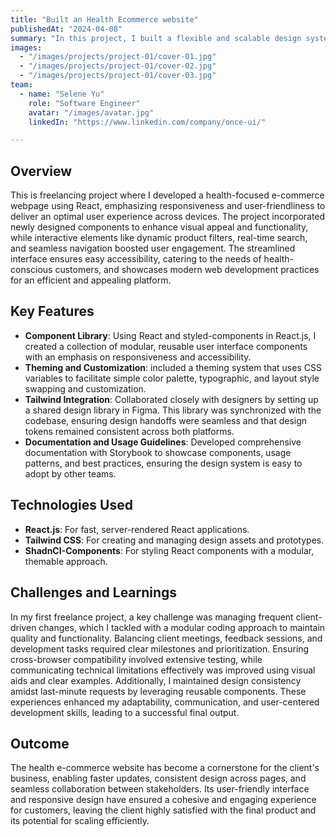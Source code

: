 ```yaml
---
title: "Built an Health Ecommerce website"
publishedAt: "2024-04-08"
summary: "In this project, I built a flexible and scalable design system using React.js for front-end development for a health ecomerce site pharmetrade."
images:
  - "/images/projects/project-01/cover-01.jpg"
  - "/images/projects/project-01/cover-02.jpg"
  - "/images/projects/project-01/cover-03.jpg"
team:
  - name: "Selene Yu"
    role: "Software Engineer"
    avatar: "/images/avatar.jpg"
    linkedIn: "https://www.linkedin.com/company/once-ui/"

---
```


## Overview

This is freelancing project where I developed a health-focused e-commerce webpage using React, emphasizing responsiveness and user-friendliness to deliver an optimal user experience across devices. The project incorporated newly designed components to enhance visual appeal and functionality, while interactive elements like dynamic product filters, real-time search, and seamless navigation boosted user engagement. The streamlined interface ensures easy accessibility, catering to the needs of health-conscious customers, and showcases modern web development practices for an efficient and appealing platform. 

## Key Features

- **Component Library**: Using React and styled-components in React.js, I created a collection of modular, reusable user interface components with an emphasis on responsiveness and accessibility.
- **Theming and Customization**: included a theming system that uses CSS variables to facilitate simple color palette, typographic, and layout style swapping and customization.
- **Tailwind Integration**: Collaborated closely with designers by setting up a shared design library in Figma. This library was synchronized with the codebase, ensuring design handoffs were seamless and that design tokens remained consistent across both platforms.
- **Documentation and Usage Guidelines**: Developed comprehensive documentation with Storybook to showcase components, usage patterns, and best practices, ensuring the design system is easy to adopt by other teams.

## Technologies Used

- **React.js**: For fast, server-rendered React applications.
- **Tailwind CSS**: For creating and managing design assets and prototypes.
- **ShadnCI-Components**: For styling React components with a modular, themable approach.

## Challenges and Learnings

In my first freelance project, a key challenge was managing frequent client-driven changes, which I tackled with a modular coding approach to maintain quality and functionality. Balancing client meetings, feedback sessions, and development tasks required clear milestones and prioritization. Ensuring cross-browser compatibility involved extensive testing, while communicating technical limitations effectively was improved using visual aids and clear examples. Additionally, I maintained design consistency amidst last-minute requests by leveraging reusable components. These experiences enhanced my adaptability, communication, and user-centered development skills, leading to a successful final output.

## Outcome

The health e-commerce website has become a cornerstone for the client's business, enabling faster updates, consistent design across pages, and seamless collaboration between stakeholders. Its user-friendly interface and responsive design have ensured a cohesive and engaging experience for customers, leaving the client highly satisfied with the final product and its potential for scaling efficiently.